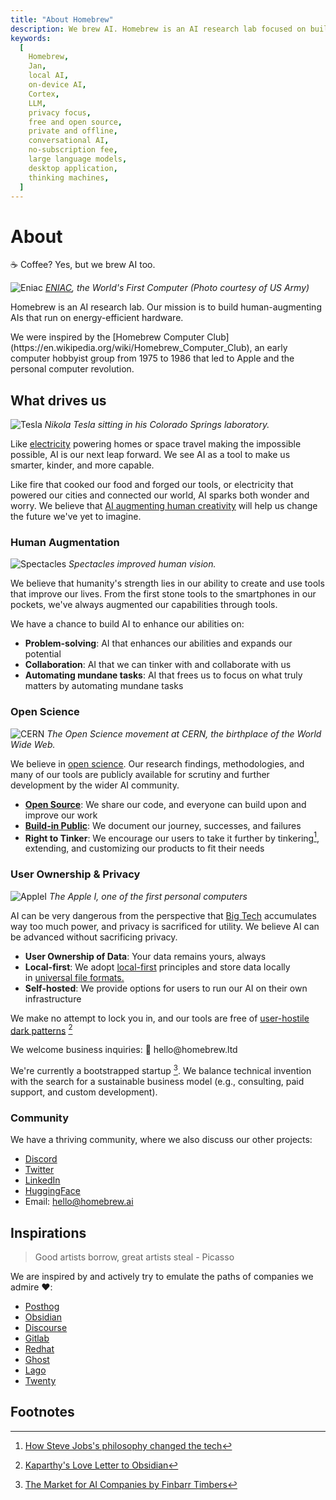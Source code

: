 ```yaml
---
title: "About Homebrew"
description: We brew AI. Homebrew is an AI research lab focused on building human-augmenting AI.
keywords:
  [
    Homebrew,
    Jan,
    local AI,
    on-device AI,
    Cortex,
    LLM,
    privacy focus,
    free and open source,
    private and offline,
    conversational AI,
    no-subscription fee,
    large language models,
    desktop application,
    thinking machines,
  ]
---
```



# About

☕ Coffee? Yes, but we brew AI too.

![Eniac](./_assets/eniac_computer.jpg)
_[ENIAC](https://www.computerhistory.org/revolution/birth-of-the-computer/4/78), the World's First Computer (Photo courtesy of US Army)_

Homebrew is an AI research lab. Our mission is to build human-augmenting AIs that run on energy-efficient hardware.

<Callout>
We were inspired by the [Homebrew Computer Club](https://en.wikipedia.org/wiki/Homebrew_Computer_Club), an early computer hobbyist group from 1975 to 1986 that led to Apple and the personal computer revolution.
</Callout>

## What drives us

![Tesla](./_assets/tesla_in_his_lab.webp)
_Nikola Tesla sitting in his Colorado Springs laboratory._

Like [electricity](https://www.economist.com/leaders/2000/08/03/the-electric-revolution) powering homes or space travel making the impossible possible, AI is our next leap forward. We see AI as a tool to make us smarter, kinder, and more capable.

Like fire that cooked our food and forged our tools, or electricity that powered our cities and connected our world, AI sparks both wonder and worry. We believe that [AI augmenting human creativity](https://link.springer.com/article/10.1007/s11023-024-09677-x) will help us change the future we've yet to imagine.

### Human Augmentation

![Spectacles](./_assets/history_eyewear.jpg)
_Spectacles improved human vision._

We believe that humanity's strength lies in our ability to create and use tools that improve our lives. From the first stone tools to the smartphones in our pockets, we've always augmented our capabilities through tools.

We have a chance to build AI to enhance our abilities on:

- **Problem-solving**: AI that enhances our abilities and expands our potential
- **Collaboration**: AI that we can tinker with and collaborate with us
- **Automating mundane tasks**: AI that frees us to focus on what truly matters by automating mundane tasks

### Open Science

![CERN](./_assets/The_Open_Science_movement_at_CERN.jpg)
_The Open Science movement at CERN, the birthplace of the World Wide Web._

We believe in [open science](https://www.cos.io/open-science). Our research findings, methodologies, and many of our tools are publicly available for scrutiny and further development by the wider AI community.

- **[Open Source](https://en.wikipedia.org/wiki/Open_source)**: We share our code, and everyone can build upon and improve our work
- **[Build-in Public](https://smallschool.is/build-in-public/what#:~:text=It%20means%20building%20a%20company,were%20making%20as%20trade%20secrets.)**: We document our journey, successes, and failures
- **Right to Tinker**: We encourage our users to take it further by tinkering[^1], extending, and customizing our products to fit their needs 

### User Ownership & Privacy

![AppleI](./_assets/Apple_I.jpg)
_The Apple I, one of the first personal computers_

AI can be very dangerous from the perspective that [Big Tech](https://en.wikipedia.org/wiki/Big_Tech) accumulates way too much power, and privacy is sacrificed for utility. We believe AI can be advanced without sacrificing privacy.

- **User Ownership of Data**: Your data remains yours, always
- **Local-first**: We adopt [local-first](https://www.inkandswitch.com/local-first/) principles and store data locally in [universal file formats.](https://stephango.com/file-over-app)
- **Self-hosted**: We provide options for users to run our AI on their own infrastructure

We make no attempt to lock you in, and our tools are free of [user-hostile dark patterns](https://twitter.com/karpathy/status/1761467904737067456?t=yGoUuKC9LsNGJxSAKv3Ubg) [^2]

<Callout>
We welcome business inquiries: 👋 hello@homebrew.ltd
</Callout>

We're currently a bootstrapped startup [^3]. We balance technical invention with the search for a sustainable business model (e.g., consulting, paid support, and custom development).

### Community

We have a thriving community, where we also discuss our other projects: 

- [Discord](https://discord.gg/AAGQNpJQtH)
- [Twitter](https://twitter.com/homebrewltd)
- [LinkedIn](https://www.linkedin.com/company/homebrewltd)
- [HuggingFace](https://huggingface.co/janhq)
- Email: hello@homebrew.ai

## Inspirations

> Good artists borrow, great artists steal - Picasso

We are inspired by and actively try to emulate the paths of companies we admire ❤️:

- [Posthog](https://posthog.com/handbook)
- [Obsidian](https://obsidian.md/)
- [Discourse](https://www.discourse.org/about)
- [Gitlab](https://handbook.gitlab.com/handbook/company/history/#2017-gitlab-storytime)
- [Redhat](https://www.redhat.com/en/about/development-model)
- [Ghost](https://ghost.org/docs/contributing/)
- [Lago](https://www.getlago.com/blog/open-source-licensing-and-why-lago-chose-agplv3)
- [Twenty](https://twenty.com/story)

## Footnotes

[^1]: [How Steve Jobs's philosophy changed the tech](https://www.popularmechanics.com/technology/gadgets/a4395/pm-remembers-steve-jobs-how-his-philosophy-changed-technology-6507117/)

[^2]: [Kaparthy's Love Letter to Obsidian](https://twitter.com/karpathy/status/1761467904737067456?t=yGoUuKC9LsNGJxSAKv3Ubg)

[^3]: [The Market for AI Companies by Finbarr Timbers](https://www.artfintel.com/p/the-market-for-ai-companies)
